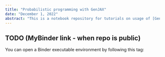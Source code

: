 ```yaml
---
title: "Probabilistic programming with GenJAX"
date: "December 1, 2022"
abstract: "This is a notebook repository for tutorials on usage of [Gen](https://www.gen.dev/) for probabilistic programming, with a focus on the [GenJAX](https://github.com/probcomp/genjax) implementation. For [Gen.jl](https://github.com/probcomp/Gen.jl) notebook tutorials, [see the tutorial page on the Gen website](https://www.gen.dev/tutorials/). The notebooks provide pedagogical examples of the usage of Gen for modeling and inference, as well as describe Gen's specific design philosophy for probabilistic programming. The notebooks are built and executed with the current version of `genjax`, so they are kept up to date with the repo."
---
```


::: {.callout-note}

## TODO (MyBinder link - when repo is public)

You can open a Binder executable environment by following this tag: 
:::
